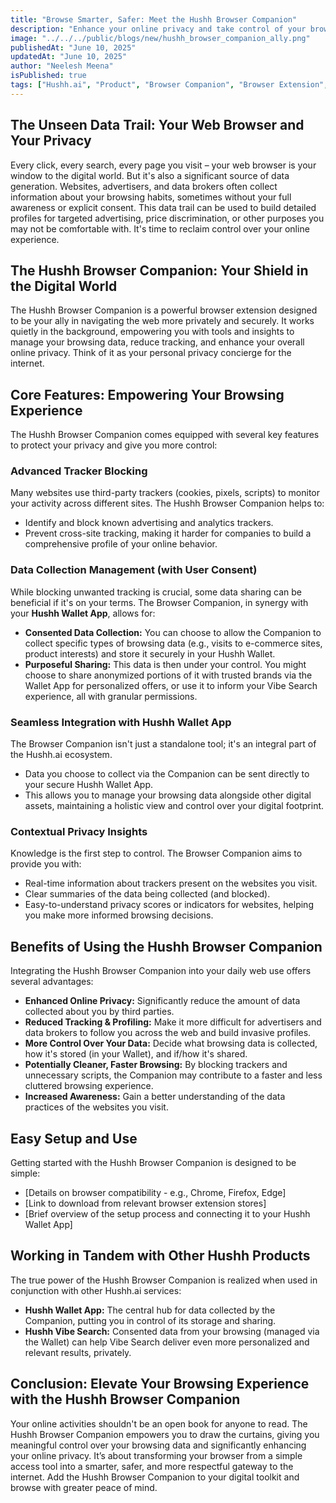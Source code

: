 ```yaml
---
title: "Browse Smarter, Safer: Meet the Hushh Browser Companion"
description: "Enhance your online privacy and take control of your browsing data with the Hushh Browser Companion. Explore its features and benefits."
image: "../../../public/blogs/new/hushh_browser_companion_ally.png"
publishedAt: "June 10, 2025"
updatedAt: "June 10, 2025"
author: "Neelesh Meena"
isPublished: true
tags: ["Hushh.ai", "Product", "Browser Companion", "Browser Extension", "Online Privacy", "Data Protection"]
---
```


## The Unseen Data Trail: Your Web Browser and Your Privacy

Every click, every search, every page you visit – your web browser is your window to the digital world. But it's also a significant source of data generation. Websites, advertisers, and data brokers often collect information about your browsing habits, sometimes without your full awareness or explicit consent. This data trail can be used to build detailed profiles for targeted advertising, price discrimination, or other purposes you may not be comfortable with. It's time to reclaim control over your online experience.

## The Hushh Browser Companion: Your Shield in the Digital World

The Hushh Browser Companion is a powerful browser extension designed to be your ally in navigating the web more privately and securely. It works quietly in the background, empowering you with tools and insights to manage your browsing data, reduce tracking, and enhance your overall online privacy. Think of it as your personal privacy concierge for the internet.

## Core Features: Empowering Your Browsing Experience

The Hushh Browser Companion comes equipped with several key features to protect your privacy and give you more control:

### Advanced Tracker Blocking
Many websites use third-party trackers (cookies, pixels, scripts) to monitor your activity across different sites. The Hushh Browser Companion helps to:
*   Identify and block known advertising and analytics trackers.
*   Prevent cross-site tracking, making it harder for companies to build a comprehensive profile of your online behavior.

### Data Collection Management (with User Consent)
While blocking unwanted tracking is crucial, some data sharing can be beneficial if it's on your terms. The Browser Companion, in synergy with your **Hushh Wallet App**, allows for:
*   **Consented Data Collection:** You can choose to allow the Companion to collect specific types of browsing data (e.g., visits to e-commerce sites, product interests) and store it securely in your Hushh Wallet.
*   **Purposeful Sharing:** This data is then under your control. You might choose to share anonymized portions of it with trusted brands via the Wallet App for personalized offers, or use it to inform your Vibe Search experience, all with granular permissions.

### Seamless Integration with Hushh Wallet App
The Browser Companion isn't just a standalone tool; it's an integral part of the Hushh.ai ecosystem.
*   Data you choose to collect via the Companion can be sent directly to your secure Hushh Wallet App.
*   This allows you to manage your browsing data alongside other digital assets, maintaining a holistic view and control over your digital footprint.

### Contextual Privacy Insights
Knowledge is the first step to control. The Browser Companion aims to provide you with:
*   Real-time information about trackers present on the websites you visit.
*   Clear summaries of the data being collected (and blocked).
*   Easy-to-understand privacy scores or indicators for websites, helping you make more informed browsing decisions.

## Benefits of Using the Hushh Browser Companion

Integrating the Hushh Browser Companion into your daily web use offers several advantages:

*   **Enhanced Online Privacy:** Significantly reduce the amount of data collected about you by third parties.
*   **Reduced Tracking & Profiling:** Make it more difficult for advertisers and data brokers to follow you across the web and build invasive profiles.
*   **More Control Over Your Data:** Decide what browsing data is collected, how it's stored (in your Wallet), and if/how it's shared.
*   **Potentially Cleaner, Faster Browsing:** By blocking trackers and unnecessary scripts, the Companion may contribute to a faster and less cluttered browsing experience.
*   **Increased Awareness:** Gain a better understanding of the data practices of the websites you visit.

## Easy Setup and Use

Getting started with the Hushh Browser Companion is designed to be simple:
*   [Details on browser compatibility - e.g., Chrome, Firefox, Edge]
*   [Link to download from relevant browser extension stores]
*   [Brief overview of the setup process and connecting it to your Hushh Wallet App]

## Working in Tandem with Other Hushh Products

The true power of the Hushh Browser Companion is realized when used in conjunction with other Hushh.ai services:
*   **Hushh Wallet App:** The central hub for data collected by the Companion, putting you in control of its storage and sharing.
*   **Hushh Vibe Search:** Consented data from your browsing (managed via the Wallet) can help Vibe Search deliver even more personalized and relevant results, privately.

## Conclusion: Elevate Your Browsing Experience with the Hushh Browser Companion

Your online activities shouldn't be an open book for anyone to read. The Hushh Browser Companion empowers you to draw the curtains, giving you meaningful control over your browsing data and significantly enhancing your online privacy. It’s about transforming your browser from a simple access tool into a smarter, safer, and more respectful gateway to the internet. Add the Hushh Browser Companion to your digital toolkit and browse with greater peace of mind.